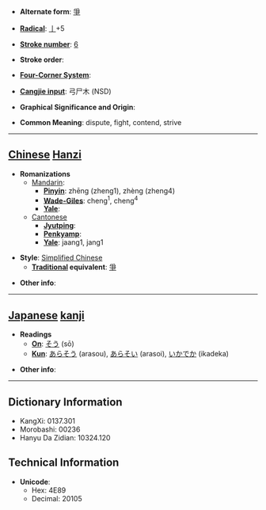 * '''Alternate form''': [[爭]]

* '''[[Wiktionary:Chinese radical index| Radical]]''': [[Wiktionary:Chinese radical index 亅|亅]]+5

* '''[[Wiktionary:Chinese total strokes index|Stroke number]]''': [[Wiktionary:Chinese total strokes index 6|6]]

* '''Stroke order''': 

* '''[[Wiktionary:Chinese four corner index|Four-Corner System]]''': 

* '''[[Wiktionary:Chinese Cangjie index|Cangjie input]]''': 弓尸木 (NSD)

* '''Graphical Significance and Origin''': 

* '''Common Meaning''': dispute, fight, contend, strive

----

== [[Chinese]] [[Hanzi]] ==

* '''Romanizations'''
** [[Mandarin]]:
*** '''[[Pinyin]]''': zhēng (zheng1), zhèng (zheng4)
*** '''[[Wade-Giles]]''': cheng<sup>1</sup>, cheng<sup>4</sup>
*** '''[[Yale]]''': 
**[[Cantonese]]
***'''[[Jyutping]]''':
***'''[[Penkyamp]]''': 
***'''[[Yale]]''': jaang1, jang1

* '''Style''': [[Simplified Chinese]] 
** '''[[Traditional Chinese|Traditional]] equivalent''': [[爭]]

* '''Other info''': 

----

== [[Japanese]] [[kanji]] ==

* '''Readings'''
** '''[[On]]''': [[そう]] (sō)
** '''[[Kun]]''': [[あらそう]] (arasou), [[あらそい]] (arasoi), [[いかでか]] (ikadeka)

* '''Other info''':  

----

== Dictionary Information ==

* KangXi: 0137.301
* Morobashi: 00236
* Hanyu Da Zidian: 10324.120

== Technical Information ==

* '''Unicode''':
** Hex: 4E89
** Decimal: 20105